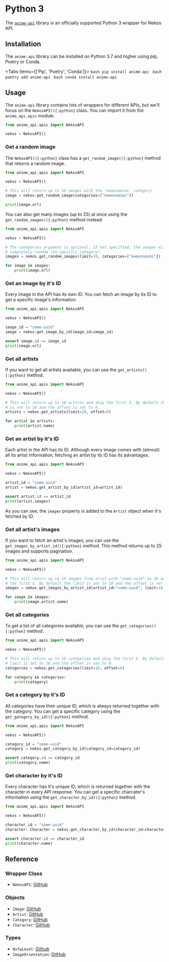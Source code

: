 

# Python 3

The [`anime-api`](https://github.com/Nekidev/anime-api) library is an officially supported Python 3 wrapper for Nekos API.

## Installation

The `anime-api` library can be installed on Python 3.7 and higher using pip, Poetry or Conda.

<Tabs items={['Pip', 'Poetry', 'Conda']}>
    <Tab>
        ```bash
        pip install anime-api
        ```
    </Tab>
    <Tab>
        ```bash
        poetry add anime-api
        ```
    </Tab>
    <Tab>
        ```bash
        conda install anime-api
        ```
    </Tab>
</Tabs>

## Usage

The `anime-api` library contains lots of wrappers for different APIs, but we'll focus on the `NekosAPI(){:python}` class. You can import it from the `anime_api.apis` module.

```python showLineNumbers
from anime_api.apis import NekosAPI

nekos = NekosAPI()
```

### Get a random image

The `NekosAPI(){:python}` class has a `get_random_image(){:python}` method that returns a random image.

```python showLineNumbers
from anime_api.apis import NekosAPI

nekos = NekosAPI()

# This will return up to 10 images with the `kemonomimi` category
image = nekos.get_random_image(categories=["kemonomimi"])

print(image.url)
```

You can also get many images (up to 25) at once using the `get_random_images(){:python}` method instead.

```python showLineNumbers
from anime_api.apis import NekosAPI

nekos = NekosAPI()

# The categories argument is optional. If not specified, the images will be
# completely random (no specific category)
images = nekos.get_random_images(limit=10, categories=["kemonomimi"])

for image in images:
    print(image.url)
```

### Get an image by it's ID

Every image in the API has its own ID. You can fetch an image by its ID to get a specific image's information.

```python showLineNumbers
from anime_api.apis import NekosAPI

nekos = NekosAPI()

image_id = "some-uuid"
image = nekos.get_image_by_id(image_id=image_id)

assert image.id == image_id
print(image.url)
```

### Get all artists

If you want to get all artists available, you can use the `get_artists(){:python}` method.

```python showLineNumbers
from anime_api.apis import NekosAPI

nekos = NekosAPI()

# This will return up to 10 artists and skip the first 5. By default the limit
# is set to 10 and the offset is set to 0.
artists = nekos.get_artists(limit=10, offset=0)

for artist in artists:
    print(artist.name)
```

### Get an artist by it's ID

Each artist in the API has its ID. Although every image comes with (almost) all its artist information, fetching an artist by its ID has its advantages.

```python showLineNumbers
from anime_api.apis import NekosAPI

nekos = NekosAPI()

artist_id = "some-uuid"
artist = nekos.get_artist_by_id(artist_id=artist_id)

assert artist.id == artist_id
print(artist.images)
```

As you can see, the `images` property is added to the `Artist` object when it's fetched by ID.

### Get all artist's images

If you want to fetch an artist's images, you can use the `get_images_by_artist_id(){:python}` method. This method returns up to 25 images and supports pagination.

```python showLineNumbers
from anime_api.apis import NekosAPI

nekos = NekosAPI()

# This will return up to 10 images from arist with "some-uuid" as ID and skip
# the first 5. By default the limit is set to 10 and the offset is set to 0.
images = nekos.get_images_by_artist_id(artist_id="some-uuid", limit=10, offset=5)

for image in images:
    print(image.artist.name)
```

### Get all categories

To get a list of all categories available, you can use the `get_categories(){:python}` method.

```python showLineNumbers
from anime_api.apis import NekosAPI

nekos = NekosAPI()

# This will return up to 10 categories and skip the first 5. By default the 
# limit is set to 10 and the offset is set to 0.
categories = nekos.get_categories(limit=10, offset=0)

for category in categories:
    print(category)
```

### Get a category by it's ID

All categories have their unique ID, which is always returned together with the category. You can get a specific category using the `get_gategory_by_id(){:python}` method.

```python showLineNumbers
from anime_api.apis import NekosAPI

nekos = NekosAPI()

category_id = "some-uuid"
category = nekos.get_category_by_id(category_id=category_id)

assert category.id == category_id
print(category.name)
```

### Get character by it's ID

Every character has it's unique ID, which is returned together with the character in every API response. You can get a specific charcater's information using the `get_character_by_id(){:python}` method.

```python showLineNumbers
from anime_api.apis import NekosAPI

nekos = NekosAPI()

character_id = "some-uuid"
character: Character = nekos.get_character_by_id(character_id=character_id)

assert character.id == character_id
print(character.name)
```

## Reference

### Wrapper Class

- `NekosAPI`: [GitHub](https://github.com/Nekidev/anime-api/blob/f5267ccd2e6416c239e2ee1f0775878bb4a296e7/anime_api/apis/nekos_api/__init__.py#L51)

### Objects

- `Image`: [GitHub](https://github.com/Nekidev/anime-api/blob/f5267ccd2e6416c239e2ee1f0775878bb4a296e7/anime_api/apis/nekos_api/objects.py#L67)
- `Artist`: [GitHub](https://github.com/Nekidev/anime-api/blob/f5267ccd2e6416c239e2ee1f0775878bb4a296e7/anime_api/apis/nekos_api/objects.py#L13)
- `Category`: [GitHub](https://github.com/Nekidev/anime-api/blob/f5267ccd2e6416c239e2ee1f0775878bb4a296e7/anime_api/apis/nekos_api/objects.py#L31)
- `Character`: [GitHub](https://github.com/Nekidev/anime-api/blob/f5267ccd2e6416c239e2ee1f0775878bb4a296e7/anime_api/apis/nekos_api/objects.py#L46)

### Types

- `NsfwLevel`: [Github](https://github.com/Nekidev/anime-api/blob/f5267ccd2e6416c239e2ee1f0775878bb4a296e7/anime_api/apis/nekos_api/types.py#L6)
- `ImageOrientation`: [GitHub](https://github.com/Nekidev/anime-api/blob/f5267ccd2e6416c239e2ee1f0775878bb4a296e7/anime_api/apis/nekos_api/types.py#L13)